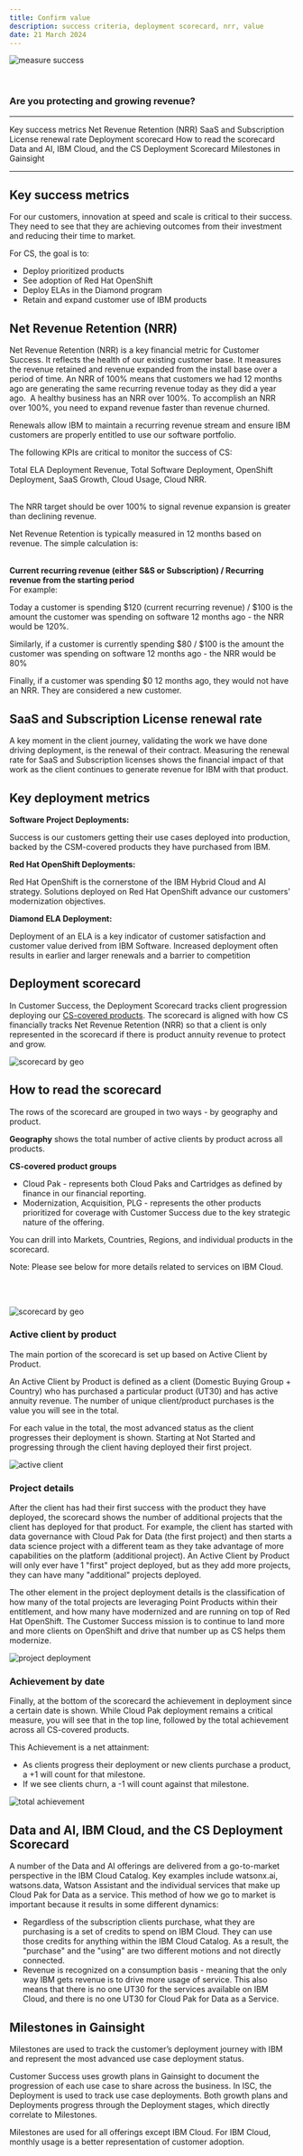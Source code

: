 ```yaml
---
title: Confirm value
description: success criteria, deployment scorecard, nrr, value
date: 21 March 2024
---
```



<Row>

<Column colMd={3} colLg={4}>

![measure success](../../images/measure-mvp.png)

</Column>

<Column colMd={6} colLg={6}>
<br/>

### Are you protecting and growing revenue?

</Column>

</Row>

--------

<AnchorLinks small>
  <AnchorLink>Key success metrics</AnchorLink>
  <AnchorLink>Net Revenue Retention (NRR)</AnchorLink>
  <AnchorLink>SaaS and Subscription License renewal rate</AnchorLink>
  <AnchorLink>Deployment scorecard</AnchorLink>
  <AnchorLink>How to read the scorecard</AnchorLink>
  <AnchorLink>Data and AI, IBM Cloud, and the CS Deployment Scorecard</AnchorLink>
  <AnchorLink>Milestones in Gainsight</AnchorLink>
</AnchorLinks>

---------


<Row>

<Column colMd={9} colLg={9}>

## Key success metrics

For our customers, innovation at speed and scale is critical to their success. They need to see that they are achieving outcomes from their investment and reducing their time to market.

For CS, the goal is to:
* Deploy prioritized products
* See adoption of Red Hat OpenShift
* Deploy ELAs in the Diamond program
* Retain and expand customer use of IBM products


## Net Revenue Retention (NRR)

Net Revenue Retention (NRR) is a key financial metric for Customer Success. It reflects the health of our existing customer base. It measures the revenue retained and revenue expanded from the install base over a period of time. An NRR of 100% means that customers we had 12 months ago are generating the same recurring revenue today as they did a year ago.  A healthy business has an NRR over 100%. To accomplish an NRR over 100%, you need to expand revenue faster than revenue churned.

Renewals allow IBM to maintain a recurring revenue stream and ensure IBM customers are properly entitled to use our software portfolio.

The following KPIs are critical to monitor the success of CS:

Total ELA Deployment Revenue, Total Software Deployment, OpenShift Deployment, SaaS Growth, Cloud Usage, Cloud NRR.

<br/>The NRR target should be over 100% to signal revenue expansion is greater than declining revenue. 

<div className="expressive-content-list-group">
  <ExpressiveList
    title="How to calculate NRR"
    titleType="expressive-02"
    background="true">
Net Revenue Retention is typically measured in 12 months based on revenue.  The simple calculation is:<br/><br/>

**Current recurring revenue (either S&S or Subscription)  /  Recurring revenue from the starting period**
<br/>
For example:

Today a customer is spending $120 (current recurring revenue) / $100 is the amount the customer was spending on software 12 months ago - the NRR would be 120%. 

Similarly, if a customer is currently spending $80 / $100 is the amount the customer was spending on software 12 months ago - the NRR would be 80%

Finally, if a customer was spending $0 12 months ago, they would not have an NRR.  They are considered a new customer.   

</ExpressiveList>
</div>

## SaaS and Subscription License renewal rate

A key moment in the client journey, validating the work we have done driving deployment, is the renewal of their contract. Measuring the renewal rate for SaaS and Subscription licenses shows the financial impact of that work as the client continues to generate revenue for IBM with that product.

## Key deployment metrics

**Software Project Deployments:**

Success is our customers getting their use cases deployed into production, backed by the CSM-covered products they have purchased from IBM.

**Red Hat OpenShift Deployments:**

Red Hat OpenShift is the cornerstone of the IBM Hybrid Cloud and AI strategy. Solutions deployed on Red Hat OpenShift advance our customers' modernization objectives.

**Diamond ELA Deployment:**

Deployment of an ELA is a key indicator of customer satisfaction and customer value derived from IBM Software. Increased deployment often results in earlier and larger renewals and a barrier to competition

## Deployment scorecard

In Customer Success, the Deployment Scorecard tracks client progression deploying our <a href='https://w3.ibm.com/w3publisher/customersuccess/the-practice/csm-covered-offerings' target='_blank' rel='noreferrer noopener'>CS-covered products</a>.  The scorecard is aligned with how CS financially tracks Net Revenue Retention (NRR) so that a client is only represented in the scorecard if there is product annuity revenue to protect and grow.

![scorecard by geo](../../images/ww-deployment-view.png)

</Column>
</Row>


<Row>

<Column colMd={7} colLg={7}>

## How to read the scorecard

The rows of the scorecard are grouped in two ways - by geography and product.

**Geography** shows the total number of active clients by product across all products.

**CS-covered product groups**
* Cloud Pak - represents both Cloud Paks and Cartridges as defined by finance in our financial reporting. 
* Modernization, Acquisition, PLG - represents the other products prioritized for coverage with Customer Success due to the key strategic nature of the offering. 

You can drill into Markets, Countries, Regions, and individual products in the scorecard.

Note:  Please see <Link to='/deploy/measure-success#data-and-ai-ibm-cloud-and-the-cs-deployment-scorecard'>below</Link> for more details related to services on IBM Cloud.

</Column>

<Column colMd={5} colLg={5}>

<br/><br/>

![scorecard by geo](../../images/ww-geo-deploy.png)

</Column>
</Row>

<Row>

<Column colMd={6} colLg={6}>

### Active client by product

The main portion of the scorecard is set up based on Active Client by Product. 

An Active Client by Product is defined as a client (Domestic Buying Group + Country) who has purchased a particular product (UT30) and has active annuity revenue.  The number of unique client/product purchases is the value you will see in the total.  

For each value in the total, the most advanced status as the client progresses their deployment is shown.  Starting at Not Started and progressing through the client having deployed their first project. 

</Column>

<Column colMd={6} colLg={6}>

![active client](../../images/active-client.png)

</Column>
</Row>

<Row>

<Column colMd={6} colLg={6}>

### Project details

After the client has had their first success with the product they have deployed, the scorecard shows the number of additional projects that the client has deployed for that product.  For example, the client has started with data governance with Cloud Pak for Data (the first project) and then starts a data science project with a different team as they take advantage of more capabilities on the platform (additional project).   An Active Client by Product will only ever have 1 "first" project deployed, but as they add more projects, they can have many "additional" projects deployed. 

The other element in the project deployment details is the classification of how many of the total projects are leveraging Point Products within their entitlement, and how many have modernized and are running on top of Red Hat OpenShift.  The Customer Success mission is to continue to land more and more clients on OpenShift and drive that number up as CS helps them modernize.

</Column>

<Column colMd={6} colLg={6}>

![project deployment](../../images/project-deployment.png)

</Column>
</Row>

<Row>

<Column colMd={7} colLg={7}>

### Achievement by date

Finally, at the bottom of the scorecard the achievement in deployment since a certain date is shown.  While  Cloud Pak deployment remains a critical measure, you will see that in the top line, followed by the total achievement across all CS-covered products.  

This Achievement is a net attainment:
* As clients progress their deployment or new clients purchase a product, a +1 will count for that milestone.
* If we see clients churn, a -1 will count against that milestone.

</Column>

<Column colMd={5} colLg={5}>

![total achievement](../../images/total-achievement.png)

</Column>
</Row>


<Row>

<Column colMd={9} colLg={9}>

## Data and AI, IBM Cloud, and the CS Deployment Scorecard

A number of the Data and AI offerings are delivered from a go-to-market perspective in the IBM Cloud Catalog.  Key examples include watsonx.ai, watsons.data, Watson Assistant and the individual services that make up Cloud Pak for Data as a service.  This method of how we go to market is important because it results in some different dynamics: 

* Regardless of the subscription clients purchase, what they are purchasing is a set of credits to spend on IBM Cloud.  They can use those credits for anything within the IBM Cloud Catalog. As a result, the "purchase" and the "using" are two different motions and not directly connected.
* Revenue is recognized on a consumption basis - meaning that the only way IBM gets revenue is to drive more usage of service.  This also means that there is no one UT30 for the services available on IBM Cloud, and there is no one UT30 for Cloud Pak for Data as a Service. 

</Column>
</Row>

<!--

Due to these differences, continue reading to understand what triggers a deployment for the services on IBM Cloud - all based on usage.  

</Column>
</Row>

| Product: | Watson Assistant or watsonx Assistant |
| --- | --- |
| Scorecard Section | Modernization, Acquisition, PLG section |
| Scorecard Name | CP4D Cartridge Watson Assistant" due to the shared UT30 with the Cloud Pak - even though the SaaS offering is not a Cloud Pak |
| Services that count | Conversation |
| Milestones | Usage based |
| Requires Subscription? | Yes, customer must have purchased **Watson** Subscription Bundle |

| Product: | Cloud Pak for Data as a Service |
| --- | --- |
| Scorecard Section | Cloud Pak Section |
| Scorecard Name | Cloud Pak for Data |
| Services that count | Data Virtualization, Watson Knowledge Catalog |
| Milestones | Usage based, usage metrics to note Deployed are in the process of being finalized between our practice leaders and product management for these two services |
| Requires Subscription? | Yes, customer must have purchased **Cloud Pak for Data** subscription bundle |

| Product: | watsonx.ai |
| --- | --- |
| Scorecard Section | Modernization, Acquisition, PLG section |
| Scorecard Name | watsonx.ai |
| Services that count | watsonx.ai (Watson Studio does not count) |
| Milestones | Usage based, usage metrics to note Deployed are in the process of being finalized between our practice leaders and product management for this service |
| Requires Subscription? | Yes, customer must have purchased **IBM watsonx As A Service** subscription bundle |

| Product: | watsonx.data |
| --- | --- |
| Scorecard Section | Modernization, Acquisition, PLG section |
| Scorecard Name | watsonx.data |
| Services that count | watsonx.data |
| Milestones | Usage based, usage metrics to note Deployed are in the process of being finalized between our practice leaders and product management for this service |
| Requires Subscription? | Yes, customer must have purchased **IBM watsonx As A Service** subscription bundle |

| Product: | IBM watsonx Code Assistant |
| --- | --- |
| Scorecard Section | Modernization, Acquisition, PLG section |
| Scorecard Name | IBM watsonx Code Assistant |
| Services that count | IBM watsonx Code Assistant |
| Milestones | Usage based, usage metrics to note Deployed are in the process of being finalized between our practice leaders and product management for this service |
| Requires Subscription? | Yes, customer must have purchased **IBM watsonx Code Assistant** subscription bundle |

-->

<Row>

<Column colMd={9} colLg={9}>

## Milestones in Gainsight

<Link to='/onboard/gainsight-milestones'>Milestones</Link>  are used to track the customer’s deployment journey with IBM and represent the most advanced use case deployment status.

Customer Success uses growth plans in Gainsight to document the progression of each use case to share across the business.  In ISC, the Deployment is used to track use case deployments.  Both growth plans and Deployments progress through the <Link to='/deploy/document-the-plan'>Deployment stages</Link>, which directly correlate to Milestones.

Milestones are used for all offerings except IBM Cloud. For IBM Cloud, monthly usage is a better representation of customer adoption. 

</Column>
</Row>
